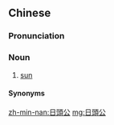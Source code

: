 {{also|日头公}}
==Chinese==
{{zh-forms|s=日头公|type=21}}

===Pronunciation===
{{zh-pron
|mn=zz:ji̍t-thâu-kong/xm,qz,lk:li̍t-thâu-kong
|mn-t=rig8 tao5 gong1
|cat=n
}}

===Noun===
{{zh-noun}}

# {{lb|zh|Min Nan|dated|now|_|chiefly|Teochew|&|Lukang}} [[sun]]

====Synonyms====
{{zh-dial|太陽}}

{{zh-cat|Stars}}

[[zh-min-nan:日頭公]]
[[mg:日頭公]]